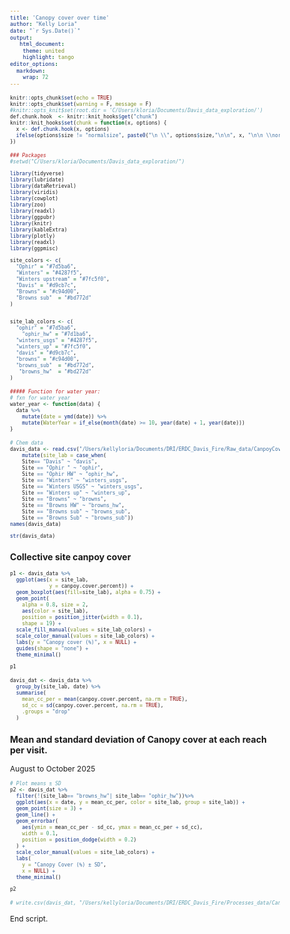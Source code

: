```yaml
---
title: 'Canopy cover over time'
author: "Kelly Loria"
date: "`r Sys.Date()`"
output:
   html_document:
    theme: united
    highlight: tango
editor_options: 
  markdown: 
    wrap: 72
---
```


```{=html}
<style type="text/css">
body, td {font-size: 12px;}
code.r{font-size: 8px;}
pre {font-size: 10px}
</style>
```

```r
knitr::opts_chunk$set(echo = TRUE)
knitr::opts_chunk$set(warning = F, message = F)
#knitr::opts_knit$set(root.dir = 'C/Users/kloria/Documents/Davis_data_exploration/')
def.chunk.hook  <- knitr::knit_hooks$get("chunk")
knitr::knit_hooks$set(chunk = function(x, options) {
  x <- def.chunk.hook(x, options)
  ifelse(options$size != "normalsize", paste0("\n \\", options$size,"\n\n", x, "\n\n \\normalsize"), x)
})

```

```r
### Packages
#setwd("C/Users/kloria/Documents/Davis_data_exploration/")

library(tidyverse)
library(lubridate)
library(dataRetrieval)
library(viridis)
library(cowplot)
library(zoo)
library(readxl)
library(ggpubr)
library(knitr)
library(kableExtra)
library(plotly)
library(readxl)
library(ggpmisc)

site_colors <- c(
  "Ophir" = "#7d5ba6",
  "Winters" = "#4287f5",
  "Winters upstream" = "#7fc5f0",
  "Davis" = "#d9cb7c",
  "Browns" = "#c94d00", 
  "Browns sub"  = "#bd772d"
)


site_lab_colors <- c(
  "ophir" = "#7d5ba6",
    "ophir_hw" = "#7d1ba6",
  "winters_usgs" = "#4287f5",
  "winters_up" = "#7fc5f0",
  "davis" = "#d9cb7c",
  "browns" = "#c94d00", 
  "browns_sub"  = "#bd772d",
   "browns_hw"  = "#bd272d"
)


```


```r
##### Function for water year:
# fxn for water year
water_year <- function(data) {
  data %>%
    mutate(date = ymd(date)) %>%
    mutate(WaterYear = if_else(month(date) >= 10, year(date) + 1, year(date)))
}
```



```r
# Chem data
davis_data <- read.csv("/Users/kellyloria/Documents/DRI/ERDC_Davis_Fire/Raw_data/CanpoyCover1.csv") %>% mutate(date = as.Date(date, format = c("%m/%d/%Y"))) %>%
    mutate(site_lab = case_when(
    Site== "Davis" ~ "davis", 
    Site == "Ophir " ~ "ophir",
    Site == "Ophir HW" ~ "ophir_hw",
    Site == "Winters" ~ "winters_usgs",
    Site == "Winters USGS" ~ "winters_usgs",
    Site == "Winters up" ~ "winters_up",
    Site == "Browns" ~ "browns", 
    Site == "Browns HW" ~ "browns_hw",
    Site == "Browns sub" ~ "browns_sub",
    Site == "Browns Sub" ~ "browns_sub"))
names(davis_data)

str(davis_data)
```

### Collective site canpoy cover 

```r

p1 <- davis_data %>%
  ggplot(aes(x = site_lab,
             y = canpoy.cover.percent)) +
  geom_boxplot(aes(fill=site_lab), alpha = 0.75) +
  geom_point(
    alpha = 0.8, size = 2, 
    aes(color = site_lab),
    position = position_jitter(width = 0.1),  
    shape = 19) +
  scale_fill_manual(values = site_lab_colors) +
  scale_color_manual(values = site_lab_colors) +
  labs(y = "Canopy cover (%)", x = NULL) +
  guides(shape = "none") +
  theme_minimal()

p1

```



```r


davis_dat <- davis_data %>%
  group_by(site_lab, date) %>%
  summarise(
    mean_cc_per = mean(canpoy.cover.percent, na.rm = TRUE),
    sd_cc = sd(canpoy.cover.percent, na.rm = TRUE),
    .groups = "drop"
  )

```


### Mean and standard deviation of Canopy cover at each reach per visit. 

August to October 2025

```r

# Plot means ± SD
p2 <- davis_dat %>%
  filter(!(site_lab== "browns_hw"| site_lab== "ophir_hw"))%>% 
  ggplot(aes(x = date, y = mean_cc_per, color = site_lab, group = site_lab)) +
  geom_point(size = 3) +
  geom_line() +
  geom_errorbar(
    aes(ymin = mean_cc_per - sd_cc, ymax = mean_cc_per + sd_cc),
    width = 0.1,
    position = position_dodge(width = 0.2)
  ) +
  scale_color_manual(values = site_lab_colors) +
  labs(
    y = "Canopy Cover (%) ± SD",
    x = NULL) +
  theme_minimal()

p2

```

```r
# write.csv(davis_dat, "/Users/kellyloria/Documents/DRI/ERDC_Davis_Fire/Processes_data/CanopyCover_QAQC.csv")
```

End script.

